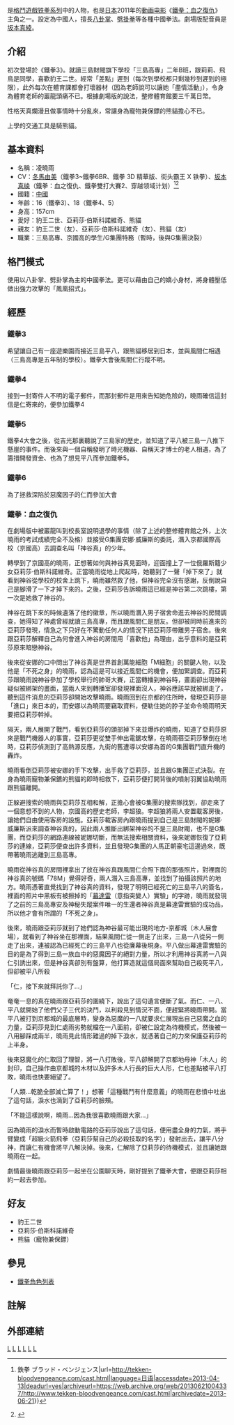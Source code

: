 <!-- 注释出：[[File:Tekken_Xiaoyu01.jpg|thumb]] -->
{{Infobox character
| name = 凌曉雨
| image =
| caption =
| series = [[铁拳系列|铁拳系列]]
| first = 《[[鐵拳3|鐵拳3]]》（1997）
| creator =
| artist =
| born =
| voice =[[冬馬由美|冬馬由美]]（鐵拳3~鐵拳6BR、鐵拳 3D 精華版、街头霸王 X 铁拳）<br/>[[坂本真绫|坂本真绫]]（鐵拳：血之復仇、鐵拳雙打大賽2、穿越领域计划）
| motionactor =
| liveactor =
| birthplace    = 
| nationality   = {{PRC}}
| birthdate	= 
| height	= 157cm
| weight	= 
| bwh		= 
| bloodtype     = 
| fighting_style = [[八卦掌|八卦掌]]、[[劈掛拳|劈掛拳]]
| weapon        = 
| occupation    = 学生
}}
{{Vgname2|凌曉雨|en=Ling Xiaoyu|ja=リン・シャオユウ}}是[[格鬥遊戲|格鬥遊戲]][[铁拳系列|铁拳系列]]中的人物，也是[[日本|日本]]2011年的[[動画电影|動画电影]]《[[鐵拳：血之復仇|鐵拳：血之復仇]]》主角之一。設定為中國人，擅長[[八卦掌|八卦掌]]、[[劈掛拳|劈掛拳]]等各種中國拳法。劇場版配音員是[[坂本真綾|坂本真綾]]。

==介紹==
初次登場於《鐵拳3》。就讀三島財閥旗下學校「三島高專」二年B班，跟莉莉、飛鳥是同學，喜歡豹王二世。經常「差點」遲到（每次到學校都只剩幾秒到遲到的極限），此外每次在體育課都會打壞器材（因為老師說可以讓她「盡情活動」），令身為體育老師的巖龍頭痛不已。根據劇場版的說法，整修體育館要三千萬日幣。

性格天真爛漫且做事情時十分亂來，常讓身為寵物兼保鏢的熊貓擔心不已。

上學的交通工具是騎熊貓。

==基本資料==

*名稱：凌曉雨
*CV：[[冬馬由美|冬馬由美]]（鐵拳3~鐵拳6BR、鐵拳 3D 精華版、街头霸王 X 铁拳）、[[坂本真绫|坂本真绫]]（鐵拳：血之復仇、鐵拳雙打大賽2、穿越领域计划）<ref>{{cite web|script-title=ja:2011.9.3 ROADSHOW {{!}} 鉄拳 ブラッド・ベンジェンス|url=http://tekken-bloodvengeance.com/cast.html|language=日语|accessdate=2013-04-13|deadurl=yes|archiveurl=https://web.archive.org/web/20130621004337/http://www.tekken-bloodvengeance.com/cast.html|archivedate=2013-06-21}}</ref><ref>{{cite web|script-title=ja:『鉄拳』シリーズ ｜登場作品｜PROJECT X ZONE｜バンダイナムコゲームス公式サイト|url=http://pxz.channel.or.jp/entry/bng02_02.html|language=日语|accessdate=2013-04-13|archive-date=2013-04-21|archive-url=https://web.archive.org/web/20130421040222/http://pxz.channel.or.jp/entry/bng02_02.html|dead-url=no}}</ref>
*國籍：[[中华人民共和国|中國]]
*年齡：16（鐵拳3）、18（鐵拳4、5）
*身高：157cm
*愛好：豹王二世、亞莉莎‧伯斯科諾維奇、熊貓
*親友：豹王二世（友）、亞莉莎‧伯斯科諾維奇（友）、熊貓（友）
*職業：三島高專、京國高的學生/G集團特務（暫時，後與G集團決裂）

==格鬥模式==

使用以八卦掌、劈卦掌為主的中國拳法。更可以藉由自己的嬌小身材，將身體壓低做出強力攻擊的「鳳凰招式」。

==經歷==
===鐵拳3===

希望讓自己有一座遊樂園而接近三島平八，跟熊貓移居到日本，並與風間仁相遇（三島高專是五年制的學校）。鐵拳大會後風間仁行蹤不明。

===鐵拳4===

接到一封寄件人不明的電子郵件，而那封郵件是用來告知她危險的，曉雨確信這封信是仁寄來的，便參加鐵拳4

===鐵拳5===

鐵拳4大會之後，從吉光那裏聽說了三島家的歷史，並知道了平八被三島一八推下懸崖的事件。而後來與一個自稱發明了時光機器、自稱天才博士的老人相遇，為了籌措開發資金、也為了想見平八而參加鐵拳5。

===鐵拳6===

為了拯救深陷於惡魔因子的仁而參加大會

===鐵拳：血之復仇===

在劇場版中被巖龍叫到校長室說明退學的事情（除了上述的整修體育館之外，上次曉雨的考試成績完全不及格）並接受G集團安娜‧威廉斯的委託，潛入京都國際高校（京國高）去調查名叫「神谷真」的少年。

轉學到了京國高的曉雨，正想著如何與神谷真見面時，迎面撞上了一位俄羅斯籍少女亞莉莎‧伯斯科諾維奇。正當曉雨從地上爬起時，她聽到了一聲「掉下來了」就看到神谷從學校的校舍上跳下，曉雨雖然救了他，但神谷完全沒有感謝，反倒說自己是腳滑了一下才掉下來的。之後，亞莉莎告訴曉雨這已經是神谷第二次跳樓，第一次是她救了神谷的。

神谷在跳下來的時候遺落了他的徽章，所以曉雨潛入男子宿舍命進去神谷的房間調查，她得知了神處曾經就讀三島高專，而且跟風間仁是朋友。但卻被同時前進來的亞莉莎發現，情急之下只好在不驚動任何人的情況下把亞莉莎帶離男子宿舍。後來跟亞莉莎解釋自己為何會進入神谷的房間用「喜歡他」為理由，出乎意料的是亞莉莎原來暗戀神谷。

後來從安娜的口中問出了神谷真是世界首創萬能細胞「M細胞」的關鍵人物，以及他是「不死之身」的曉雨，認為這是可以接近風間仁的機會，便加緊調查。而亞莉莎跟曉雨說神谷參加了學校舉行的帥哥大賽，正當轉播到神谷時，畫面卻出現神谷疑似被綁架的畫面，當兩人來到轉播室卻發現裡面沒人，神谷應該早就被綁走了，聽到這件消息的亞莉莎卻開始攻擊曉雨。曉雨回到在京都的住所時，發現亞莉莎是「進口」來日本的，而安娜以為曉雨要竊取資料，便勒住她的脖子並命令曉雨明天要把亞莉莎幹掉。

隔天，兩人展開了戰鬥，看到亞莉莎的頭部掉下來並爆炸的曉雨，知道了亞莉莎原來是戰鬥機器人的事實，亞莉莎更從雙手伸出電鋸攻擊，在曉雨蓓亞莉莎擊倒在地時，亞莉莎偵測到了高熱源反應，九街的舊遭導以安娜為首的G集團戰鬥直升機的轟炸。

曉雨看倒亞莉莎被安娜的手下攻擊，出手救了亞莉莎，並且跟G集團正式決裂。在身為曉雨寵物兼保鑣的熊貓的即時相救下，亞莉莎便打開背後的噴射羽翼協助曉雨跟熊貓離開。

正躲避搜索的曉雨與亞莉莎互相和解，正擔心會被G集團的搜索隊找到，卻走來了一個意想不到的人物，京國高的歷史老師，李超狼。李超狼將兩人安置載客房後，讓她們自由使用客房的設施。亞莉莎載客房內跟曉雨提到自己是三島財閥的妮娜‧威廉斯派來調查神谷真的，因此兩人推斷出綁架神谷的不是三島財閥，也不是G集團，而亞莉莎的網路連線被妮娜切斷，而無法搜索相關資料，後來妮娜恢復了亞莉莎的連線，亞莉莎便查出許多資料，並且發現G集團的人馬正朝豪宅這邊過來，既帶著曉雨逃離到三島高專。

曉雨從神谷真的房間裡拿出了放在神谷真跟風間仁合照下面的那張照片，對裡面的神谷真的號碼「78M」覺得好奇，兩人潛入三島高專，並找到了拍攝該照片的地方。曉雨憑著直覺找到了神谷真的資料，發現了明明已經死亡的三島平八的簽名，裡面的照片中黑板有被擦掉的「[[幕達雷|幕達雷]]（意指突變人）實驗」的字跡，曉雨就發現了之前的三島高專安及神秘失蹤案件唯一的生還者神谷真是幕達雷實驗的成功品，所以他才會有所謂的「不死之身」。

後來，曉雨跟亞莉莎就到了她們認為神谷最可能出現的地方-京都城（木人展會場），就看到了神谷坐在那裡面，結果風間仁從一側走了出來，三島一八從另一側走了出來，連被認為已經死亡的三島平八也從廉幕後現身。平八做出幕達雷實驗的目的是為了得到三島一族血中的惡魔因子的絕對力量，所以才利用神谷真將一八與仁引誘出來，但是神谷真卻別有盤算，他打算造就這個局面來幫助自己殺死平八，但卻被平八所殺

「仁，接下來就拜託你了…」

奄奄一息的真在曉雨跟亞莉莎的圍繞下，說出了這句遺言便斷了氣。而仁、一八、平八就開始了他們父子三代的決鬥，以利殺見到情況不面，便趕緊將曉雨帶開。當平八被打到京都城的最底層時，變身為惡魔的一八就要求仁展現出自己惡魔之血的力量，亞莉莎見到仁處雨劣勢就檔在一八面前，卻被仁設定為待機模式，然後被一八用腳踩成兩半，曉雨見此情形難過的掉下淚水，就憑著自己的力來保護亞莉莎的上半身。

後來惡魔化的仁取回了理智，將一八打敗後，平八卻解開了京都地母神「木人」的封印，自己操作由京都城的木材以及許多木人行長的巨大人形，仁也差點被平八打敗，曉雨也快要絕望了。

「人類…乾脆全部滅亡算了！」想著「這種戰鬥有什麼意義」的曉雨在悲憤中吐出了這句話，淚水也滴到了亞莉莎的臉頰。

「不能這樣說啊，曉雨…因為我很喜歡曉雨跟大家…」

因為曉雨的淚水而暫時啟動電路的亞莉莎說出了這句話，便用盡全身的力氣，將手臂變成「超級火箭飛拳（亞莉莎幫自己的必殺技取的名字）」發射出去，讓平八分神，而讓仁有機會將平八解決掉。後來，仁解除了亞莉莎的待機模式，並且讓她跟曉雨在一起。

劇情最後曉雨跟亞莉莎一起坐在公園聊天時，剛好提到了鐵拳大會，便跟亞莉莎相約一起去參加。

==好友==

*豹王二世
*亞莉莎‧伯斯科諾維奇
*熊貓（寵物兼保鏢）

==參見==
*[[鐵拳角色列表|鐵拳角色列表]]

== 註解 ==
{{Reflist}}

== 外部連結 ==

{{铁拳系列}}
[[Category:電子遊戲中的虛構女性|L]]
[[Category:虚构中国人|L]]
[[Category:虚构八卦掌习武者|L]]
[[Category:虚构劈挂拳习武者|L]]
[[Category:铁拳系列角色|L]]
[[Category:1997年推出的电子游戏角色|L]]